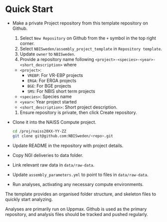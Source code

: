 # Quick Start

- Make a private Project repository from this template repository on Github.
  1. Select `New Repository` on Github from the `+` symbol in the top right corner.
  1. Select `NBISweden/assembly_project_template` in `Repository template`.
  1. Update `owner` to `NBISweden`.
  1. Provide a repository name following `<project>-<species>-<year>-<short_description>` where
    - `<project>`: 
      - `VREBP`: For VR-EBP projects
      - `ERGA`: For ERGA projects 
      - `BGE`: For BGE projects
      - `SMS`: For NBIS short term projects
    - `<species>`: Species name
    - `<year>`: Year project started
    - `<short_description>`: Short project description.
  1. Ensure repository is private, then click Create repository.
- Clone it into the NAISS Compute project.
  ```bash
  cd /proj/naiss20XX-YY-ZZ
  git clone git@github.com:NBISweden/<repo>.git 
  ```
- Update README in the repository with project details.
- Copy NGI deliveries to data folder.
- Link relevant raw data in `data/raw-data`.
- Update `assembly_parameters.yml` to point to files in `data/raw-data`.
- Run analyses, activating any necessary compute environments. 

The template provides an organised folder structure, and skeleton files to quickly
start analyzing.

Analyses are primarily run on Uppmax. Github is used as the primary repository, and
analysis files should be tracked and pushed regularly.

